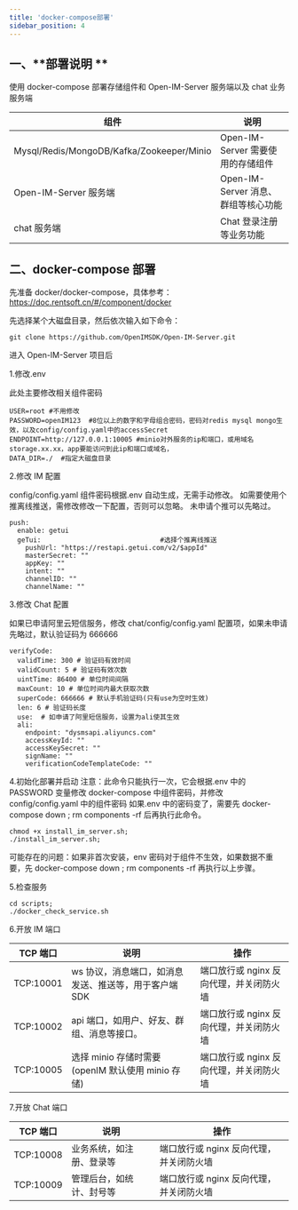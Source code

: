 ```yaml
---
title: 'docker-compose部署'
sidebar_position: 4
---
```


## 一、**部署说明 **

使用 docker-compose 部署存储组件和 Open-IM-Server 服务端以及 chat 业务服务端

| 组件                                      | 说明                                |
| ----------------------------------------- | ----------------------------------- |
| Mysql/Redis/MongoDB/Kafka/Zookeeper/Minio | Open-IM-Server 需要使用的存储组件   |
| Open-IM-Server 服务端                     | Open-IM-Server 消息、群组等核心功能 |
| chat 服务端                               | Chat 登录注册等业务功能             |

## 二、**docker-compose 部署**

先准备 docker/docker-compose，具体参考：https://doc.rentsoft.cn/#/component/docker

先选择某个大磁盘目录，然后依次输入如下命令：

```
git clone https://github.com/OpenIMSDK/Open-IM-Server.git
```

进入 Open-IM-Server 项目后

1.修改.env

此处主要修改相关组件密码

```
USER=root #不用修改
PASSWORD=openIM123  #8位以上的数字和字母组合密码，密码对redis mysql mongo生效，以及config/config.yaml中的accessSecret
ENDPOINT=http://127.0.0.1:10005 #minio对外服务的ip和端口，或用域名storage.xx.xx，app要能访问到此ip和端口或域名，
DATA_DIR=./  #指定大磁盘目录
```

2.修改 IM 配置

config/config.yaml 组件密码根据.env 自动生成，无需手动修改。
如需要使用个推离线推送，需修改修改一下配置，否则可以忽略。
未申请个推可以先略过。

```
push:
  enable: getui
  geTui:                              #选择个推离线推送
    pushUrl: "https://restapi.getui.com/v2/$appId"
    masterSecret: ""
    appKey: ""
    intent: ""
    channelID: ""
    channelName: ""
```

3.修改 Chat 配置

如果已申请阿里云短信服务，修改 chat/config/config.yaml 配置项，如果未申请先略过，默认验证码为 666666

```
verifyCode:
  validTime: 300 # 验证码有效时间
  validCount: 5 # 验证码有效次数
  uintTime: 86400 # 单位时间间隔
  maxCount: 10 # 单位时间内最大获取次数
  superCode: 666666 # 默认手机验证码(只有use为空时生效)
  len: 6 # 验证码长度
  use:  # 如申请了阿里短信服务，设置为ali使其生效
  ali:
    endpoint: "dysmsapi.aliyuncs.com"
    accessKeyId: ""
    accessKeySecret: ""
    signName: ""
    verificationCodeTemplateCode: ""

```

4.初始化部署并启动
注意：此命令只能执行一次，它会根据.env 中的 PASSWORD 变量修改 docker-compose 中组件密码，并修改 config/config.yaml 中的组件密码
如果.env 中的密码变了，需要先 docker-compose down ; rm components -rf 后再执行此命令。

```
chmod +x install_im_server.sh;
./install_im_server.sh;
```

可能存在的问题：如果非首次安装，env 密码对于组件不生效，如果数据不重要，先 docker-compose down ; rm components -rf 再执行以上步骤。

5.检查服务

```
cd scripts;
./docker_check_service.sh
```

6.开放 IM 端口

| TCP 端口  | 说明                                                  | 操作                                    |
| --------- | ----------------------------------------------------- | --------------------------------------- |
| TCP:10001 | ws 协议，消息端口，如消息发送、推送等，用于客户端 SDK | 端口放行或 nginx 反向代理，并关闭防火墙 |
| TCP:10002 | api 端口，如用户、好友、群组、消息等接口。            | 端口放行或 nginx 反向代理，并关闭防火墙 |
| TCP:10005 | 选择 minio 存储时需要(openIM 默认使用 minio 存储)     | 端口放行或 nginx 反向代理，并关闭防火墙 |

7.开放 Chat 端口

| TCP 端口  | 说明                     | 操作                                    |
| --------- | ------------------------ | --------------------------------------- |
| TCP:10008 | 业务系统，如注册、登录等 | 端口放行或 nginx 反向代理，并关闭防火墙 |
| TCP:10009 | 管理后台，如统计、封号等 | 端口放行或 nginx 反向代理，并关闭防火墙 |
